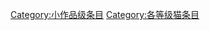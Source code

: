 {{catmore1|[[Wikipedia:猫专题|Wikipedia:猫专题]]}}
{{Articles by Quality|topic=猫|project=猫|format=TOC}}
{{emptycat}}

[[Category:小作品级条目|Category:小作品级条目]]
[[Category:各等级猫条目|Category:各等级猫条目]]